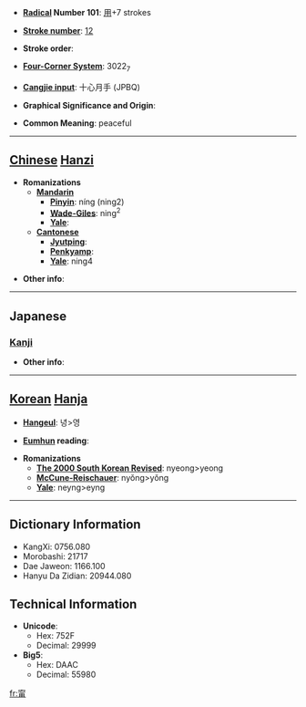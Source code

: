 * '''[[Wiktionary:Chinese radical index| Radical]] Number 101''': [[Wiktionary:Chinese radical index 用|用]]+7 strokes

* '''[[Wiktionary:Chinese total strokes index|Stroke number]]''': [[Wiktionary:Chinese total strokes index 12|12]]

* '''Stroke order''': 

* '''[[Wiktionary:Chinese four corner index|Four-Corner System]]''': 3022<sub>7</sub>

* '''[[Wiktionary:Chinese Cangjie index|Cangjie input]]''': 十心月手 (JPBQ)

* '''Graphical Significance and Origin''': 

* '''Common Meaning''': peaceful

----

== [[Chinese]] [[Hanzi]] ==

* '''Romanizations'''
** '''[[Mandarin]]'''
*** '''[[Pinyin]]''': níng (ning2)
*** '''[[Wade-Giles]]''': ning<sup>2</sup>
*** '''[[Yale]]''': 
** '''[[Cantonese]]'''
*** '''[[Jyutping]]''':
*** '''[[Penkyamp]]''': 
*** '''[[Yale]]''': ning4

* '''Other info''': 

----

==Japanese==
===[[Kanji]]===
{{kanji|on readings=[[ねい]] (nei), [[にょう]] (nyō)|kun readings=[[ねがい]] (negai)}}

* '''Other info''':  

----

== [[Korean]] [[Hanja]] ==

* '''[[Hangeul]]''': 녕>영

* '''[[Eumhun]] reading''': 

* '''Romanizations'''
** '''[[The 2000 South Korean Revised Romanization|The 2000 South Korean Revised]]''': nyeong>yeong
** '''[[McCune-Reischauer]]''': nyŏng>yŏng
** '''[[Yale]]''': neyng>eyng

----

== Dictionary Information ==

* KangXi: 0756.080
* Morobashi: 21717
* Dae Jaweon: 1166.100
* Hanyu Da Zidian: 20944.080

== Technical Information ==

* '''Unicode''':
** Hex: 752F
** Decimal: 29999
* '''Big5''':
** Hex: DAAC
** Decimal: 55980

[[fr:甯]]